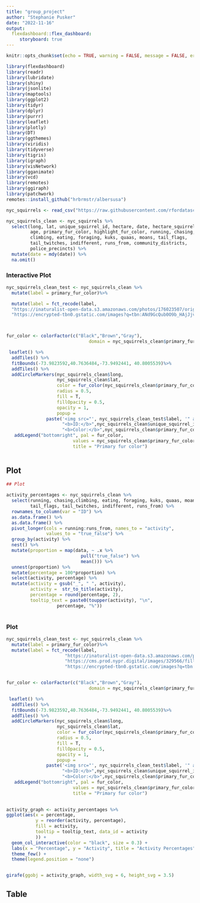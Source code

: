 ```yaml
---
title: "group_project"
author: "Stephanie Pusker"
date: "2022-11-16"
output: 
  flexdashboard::flex_dashboard:
     storyboard: true
---
```


```r
knitr::opts_chunk$set(echo = TRUE, warning = FALSE, message = FALSE, error = FALSE)
```

```r
library(flexdashboard)
library(readr)
library(lubridate)
library(shiny)
library(jsonlite)
library(maptools)
library(ggplot2)
library(tidyr)
library(dplyr)
library(purrr)
library(leaflet)
library(plotly)
library(DT)
library(ggthemes)
library(viridis)
library(tidyverse)
library(tigris)
library(igraph)
library(visNetwork)
library(gganimate)
library(vcd)
library(remotes)
library(ggiraph)
library(patchwork)
remotes::install_github("hrbrmstr/albersusa")

nyc_squirrels <- read_csv("https://raw.githubusercontent.com/rfordatascience/tidytuesday/master/data/2019/2019-10-29/nyc_squirrels.csv")

nyc_squirrels_clean <- nyc_squirrels %>% 
  select(long, lat, unique_squirrel_id, hectare, date, hectare_squirrel_number,
         age, primary_fur_color, highlight_fur_color, running, chasing,
         climbing, eating, foraging, kuks, quaas, moans, tail_flags,
         tail_twitches, indifferent, runs_from, community_districts,
         police_precincts) %>% 
  mutate(date = mdy(date)) %>% 
  na.omit()

```

### Interactive Plot

```r

nyc_squirrels_clean_test <- nyc_squirrels_clean %>%
  mutate(label = primary_fur_color)%>%

  mutate(label = fct_recode(label,
  "https://inaturalist-open-data.s3.amazonaws.com/photos/176023507/original.jpeg" = "Gray",             "https://cms.prod.nypr.digital/images/329566/fill-1200x800%7Cformat-jpeg%7Cjpegquality-85" =   "Black",
  "https://encrypted-tbn0.gstatic.com/images?q=tbn:ANd9GcQub0O9b_HAjJjvFaz-w_d9sE6hsJLcRjadJfipfXv5udR5hPsKjsFcgXiKtxohSpQXB8I&usqp=CAU" = "Cinnamon"))



fur_color <- colorFactor(c("Black","Brown","Gray"),
                               domain = nyc_squirrels_clean$primary_fur_color)

 leaflet() %>% 
  addTiles() %>% 
  fitBounds(-73.9823592,40.7636484,-73.9492441, 40.8005539)%>%
  addTiles() %>% 
  addCircleMarkers(nyc_squirrels_clean$long, 
                   nyc_squirrels_clean$lat, 
                   color = fur_color(nyc_squirrels_clean$primary_fur_color), 
                   radius = 0.5, 
                   fill = T,
                   fillOpacity = 0.5,
                   opacity = 1,
                   popup = 
               paste('<img src="', nyc_squirrels_clean_test$label, '" alt="these be unis" width="75"><br>',
                     "<b>ID:</b>",nyc_squirrels_clean$unique_squirrel_id,"<br/>",
                     "<b>Color:</b>",nyc_squirrels_clean$primary_fur_color,"<br/>"))%>%
   addLegend("bottomright", pal = fur_color,
                         values = nyc_squirrels_clean$primary_fur_color,
                         title = "Primary fur color")
                   
```    

## Plot

```r

## Plot 

activity_percentages <- nyc_squirrels_clean %>% 
  select(running, chasing,climbing, eating, foraging, kuks, quaas, moans, 
         tail_flags, tail_twitches, indifferent, runs_from) %>% 
  rownames_to_column(var = "ID") %>% 
  as.data.frame() %>%
  as.data.frame() %>% 
  pivot_longer(cols = running:runs_from, names_to = "activity",
               values_to = "true_false") %>% 
  group_by(activity) %>% 
  nest() %>% 
  mutate(proportion = map(data, ~ .x %>% 
                            pull("true_false") %>% 
                            mean())) %>% 
  unnest(proportion) %>% 
  mutate(percentage = 100*proportion) %>% 
  select(activity, percentage) %>% 
  mutate(activity = gsub("_", " ", activity),
         activity =  str_to_title(activity),
         percentage = round(percentage, 2),
         tooltip_text = paste0(toupper(activity), "\n", 
                   percentage, "%"))
  
```

### Plot

```r
nyc_squirrels_clean_test <- nyc_squirrels_clean %>%
  mutate(label = primary_fur_color)%>%
  mutate(label = fct_recode(label,
                      "https://inaturalist-open-data.s3.amazonaws.com/photos/176023507/original.jpeg" = "Gray",
                      "https://cms.prod.nypr.digital/images/329566/fill-1200x800%7Cformat-jpeg%7Cjpegquality-85" = "Black",
                      "https://encrypted-tbn0.gstatic.com/images?q=tbn:ANd9GcQub0O9b_HAjJjvFaz-w_d9sE6hsJLcRjadJfipfXv5udR5hPsKjsFcgXiKtxohSpQXB8I&usqp=CAU" = "Cinnamon"))


fur_color <- colorFactor(c("Black","Brown","Gray"),
                               domain = nyc_squirrels_clean$primary_fur_color)

 leaflet() %>% 
  addTiles() %>% 
  fitBounds(-73.9823592,40.7636484,-73.9492441, 40.8005539)%>%
  addTiles() %>% 
  addCircleMarkers(nyc_squirrels_clean$long, 
                   nyc_squirrels_clean$lat, 
                   color = fur_color(nyc_squirrels_clean$primary_fur_color), 
                   radius = 0.5, 
                   fill = T,
                   fillOpacity = 0.5,
                   opacity = 1,
                   popup = 
               paste('<img src="', nyc_squirrels_clean_test$label, '" alt="these be unis" width="200"><br>',
                     "<b>ID:</b>",nyc_squirrels_clean$unique_squirrel_id,"<br/>",
                     "<b>Color:</b>",nyc_squirrels_clean$primary_fur_color,"<br/>"))%>%
   addLegend("bottomright", pal = fur_color,
                         values = nyc_squirrels_clean$primary_fur_color,
                         title = "Primary fur color")
                   
```    



```r

activity_graph <- activity_percentages %>% 
ggplot(aes(x = percentage, 
           y = reorder(activity, percentage), 
           fill = activity,
           tooltip = tooltip_text, data_id = activity
           )) +
  geom_col_interactive(color = "black", size = 0.3) +
  labs(x = "Percentage", y = "Activity", title = "Activity Percentages") +
  theme_few() +
  theme(legend.position = "none")    


girafe(ggobj = activity_graph, width_svg = 6, height_svg = 3.5)

```


## Table

```r




```


